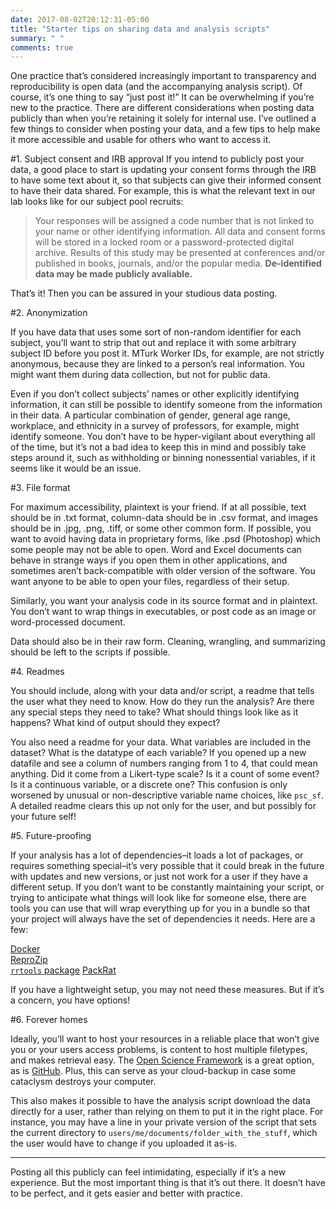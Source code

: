 ```yaml
---
date: 2017-08-02T20:12:31-05:00
title: "Starter tips on sharing data and analysis scripts"
summary: " "
comments: true
---
```


One practice that's considered increasingly important to transparency and reproducibility is open data (and the accompanying analysis script). Of course, it's one thing to say "just post it!" It can be overwhelming if you're new to the practice. There are different considerations when posting data publicly than when you're retaining it solely for internal use. I've outlined a few things to consider when posting your data, and a few tips to help make it more accessible and usable for others who want to access it.

#1. Subject consent and IRB approval
If you intend to publicly post your data, a good place to start is updating your consent forms through the IRB to have some text about it, so that subjects can give their informed consent to have their data shared. For example, this is what the relevant text in our lab looks like for our subject pool recruits:

> Your responses will be assigned a code number that is not linked to your name or other identifying information. All data and consent forms will be stored in a locked room or a password-protected digital archive. Results of this study may be presented at conferences and/or published in books, journals, and/or the popular media. **De-identified data may be made publicly avaliable.**

That's it! Then you can be assured in your studious data posting.

#2. Anonymization

If you have data that uses some sort of non-random identifier for each subject, you'll want to strip that out and replace it with some arbitrary subject ID before you post it. MTurk Worker IDs, for example, are not strictly anonymous, because they are linked to a person's real information. You might want them during data collection, but not for public data.

Even if you don't collect subjects' names or other explicitly identifying information, it can still be possible to identify someone from the information in their data. A particular combination of gender, general age range, workplace, and ethnicity in a survey of professors, for example, might identify someone. You don't have to be hyper-vigilant about everything all of the time, but it's not a bad idea to keep this in mind and possibly take steps around it, such as withholding or binning nonessential variables, if it seems like it would be an issue.

#3. File format

For maximum accessibility, plaintext is your friend. If at all possible, text should be in .txt format, column-data should be in .csv format, and images should be in .jpg, .png, .tiff, or some other common form. If possible, you want to avoid having data in proprietary forms, like .psd (Photoshop) which some people may not be able to open. Word and Excel documents can behave in strange ways if you open them in other applications, and sometimes aren't back-compatible with older version of the software. You want anyone to be able to open your files, regardless of their setup.

Similarly, you want your analysis code in its source format and in plaintext. You don't want to wrap things in executables, or post code as an image or word-processed document.

Data should also be in their raw form. Cleaning, wrangling, and summarizing should be left to the scripts if possible.

#4. Readmes

You should include, along with your data and/or script, a readme that tells the user what they need to know. How do they run the analysis? Are there any special steps they need to take? What should things look like as it happens? What kind of output should they expect?

You also need a readme for your data. What variables are included in the dataset? What is the datatype of each variable? If you opened up a new datafile and see a column of numbers ranging from 1 to 4, that could mean anything. Did it come from a Likert-type scale? Is it a count of some event? Is it a continuous variable, or a discrete one? This confusion is only worsened by unusual or non-descriptive variable name choices, like `psc_sf`. A detailed readme clears this up not only for the user, and but possibly for your future self!

#5. Future-proofing

If your analysis has a lot of dependencies--it loads a lot of packages, or requires something special--it's very possible that it could break in the future with updates and new versions, or just not work for a user if they have a different setup. If you don't want to be constantly maintaining your script, or trying to anticipate what things will look like for someone else, there are tools you can use that will wrap everything up for you in a bundle so that your project will always have the set of dependencies it needs. Here are a few:

[Docker](https://www.docker.com/)  
[ReproZip](https://www.reprozip.org/)  
[`rrtools` package](https://github.com/benmarwick/rrtools)
[PackRat](https://rstudio.github.io/packrat/)

If you have a lightweight setup, you may not need these measures. But if it's a concern, you have options!

#6. Forever homes

Ideally, you'll want to host your resources in a reliable place that won't give you or your users access problems, is content to host multiple filetypes, and makes retrieval easy. The [Open Science Framework](https://osf.io) is a great option, as is [GitHub](https://github.com/). Plus, this can serve as your cloud-backup in case some cataclysm destroys your computer.

This also makes it possible to have the analysis script download the data directly for a user, rather than relying on them to put it in the right place. For instance, you may have a line in your private version of the script that sets the current directory to `users/me/documents/folder_with_the_stuff`, which the user would have to change if you uploaded it as-is.

---

Posting all this publicly can feel intimidating, especially if it's a new experience. But the most important thing is that it's out there. It doesn't have to be perfect, and it gets easier and better with practice.